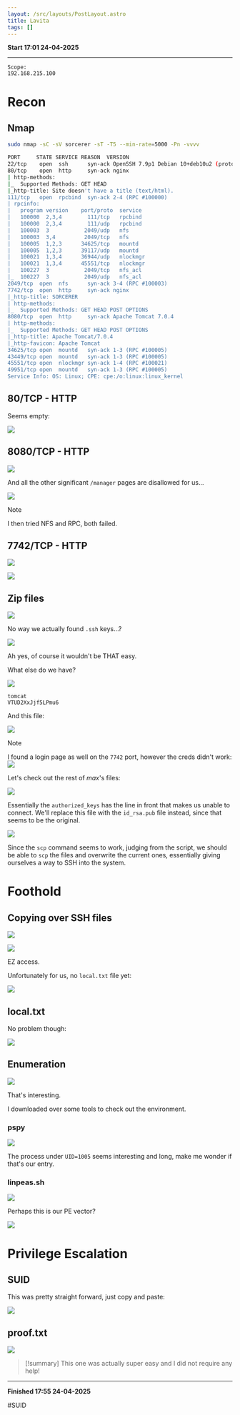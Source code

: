 ```yaml
---
layout: /src/layouts/PostLayout.astro
title: Lavita
tags: []
---
```

**Start 17:01 24-04-2025**

---
```
Scope:
192.168.215.100
```
# Recon

## Nmap

```bash
sudo nmap -sC -sV sorcerer -sT -T5 --min-rate=5000 -Pn -vvvv

PORT     STATE SERVICE REASON  VERSION
22/tcp    open  ssh      syn-ack OpenSSH 7.9p1 Debian 10+deb10u2 (protocol 2.0)
80/tcp    open  http     syn-ack nginx
| http-methods: 
|_  Supported Methods: GET HEAD
|_http-title: Site doesn't have a title (text/html).
111/tcp   open  rpcbind  syn-ack 2-4 (RPC #100000)
| rpcinfo: 
|   program version    port/proto  service
|   100000  2,3,4        111/tcp   rpcbind
|   100000  2,3,4        111/udp   rpcbind
|   100003  3           2049/udp   nfs
|   100003  3,4         2049/tcp   nfs
|   100005  1,2,3      34625/tcp   mountd
|   100005  1,2,3      39117/udp   mountd
|   100021  1,3,4      36944/udp   nlockmgr
|   100021  1,3,4      45551/tcp   nlockmgr
|   100227  3           2049/tcp   nfs_acl
|_  100227  3           2049/udp   nfs_acl
2049/tcp  open  nfs      syn-ack 3-4 (RPC #100003)
7742/tcp  open  http     syn-ack nginx
|_http-title: SORCERER
| http-methods: 
|_  Supported Methods: GET HEAD POST OPTIONS
8080/tcp  open  http     syn-ack Apache Tomcat 7.0.4
| http-methods: 
|_  Supported Methods: GET HEAD POST OPTIONS
|_http-title: Apache Tomcat/7.0.4
|_http-favicon: Apache Tomcat
34625/tcp open  mountd   syn-ack 1-3 (RPC #100005)
43449/tcp open  mountd   syn-ack 1-3 (RPC #100005)
45551/tcp open  nlockmgr syn-ack 1-4 (RPC #100021)
49951/tcp open  mountd   syn-ack 1-3 (RPC #100005)
Service Info: OS: Linux; CPE: cpe:/o:linux:linux_kernel
```

## 80/TCP - HTTP

Seems empty:

![](../../../assets/52f81bee60161d7669695fe81348b82f.png)


## 8080/TCP - HTTP

![](../../../assets/89abd88160760f873fa1e1b114ac28b9.png)

And all the other significant `/manager` pages are disallowed for us...

![](../../../assets/832cf7d57c8b3d4ddb35aaf66ff26834.png)

>[!note]
>I then tried NFS and RPC, both failed.


## 7742/TCP - HTTP

![](../../../assets/ac55a19ea62c989fc587882a3bf23fe1.png)

![](../../../assets/b5c523b96aa3f5802cb8dd1381605fa2.png)


## Zip files

![](../../../assets/ee0993e8f6ee59d8767d53aeb6f91d32.png)

No way we actually found `.ssh` keys...?

![](../../../assets/86de3337dbe39a30040c847fbcb0c187.png)

Ah yes, of course it wouldn't be THAT easy.

What else do we have?

![](../../../assets/a4bb6eecf82d7689e8082465aa23890b.png)

```
tomcat
VTUD2XxJjf5LPmu6
```

And this file:

![](../../../assets/aed50e6815694f47fc65a3d96ba35fb7.png)

>[!note]
>I found a login page as well on the `7742` port, however the creds didn't work:
![](../../../assets/85a00331d55290ef678d64f568b50b9f.png)

Let's check out the rest of *max*'s files:

![](../../../assets/30c6525ab08597c0c8f7d5fd4c65a2aa.png)

Essentially the `authorized_keys` has the line in front that makes us unable to connect. We'll replace this file with the `id_rsa.pub` file instead, since that seems to be the original.

![](../../../assets/7a7ce68468bd26edcf39ec9bb273c702.png)

Since the `scp` command seems to work, judging from the script, we should be able to `scp` the files and overwrite the current ones, essentially giving ourselves a way to SSH into the system.

# Foothold
## Copying over SSH files

![](../../../assets/48f4695f57f09ddeff8d96cee0792ae8.png)

![](../../../assets/d8bd734c67c545bcf0f30b52b06c62be.png)

EZ access.

Unfortunately for us, no `local.txt` file yet:

![](../../../assets/e91682702fdea68b4da0f515631be340.png)

## local.txt

No problem though:

![](../../../assets/87b59315e8e94c0a1005c706c7c4bf0b.png)

## Enumeration

![](../../../assets/f9cedf83b4927a6204686f4f38cded2d.png)

That's interesting.

I downloaded over some tools to check out the environment.

### pspy

![](../../../assets/840355f272d464a5a4b1091e2bcd56ee.png)

The process under `UID=1005` seems interesting and long, make me wonder if that's our entry.

### linpeas.sh

![](../../../assets/ca03333f06cbb669f8779ec3b1a8d7c6.png)

Perhaps this is our PE vector?

![](../../../assets/529da33671770eb4cf810bc9961f90ed.png)

# Privilege Escalation
## SUID 

This was pretty straight forward, just copy and paste:

![](../../../assets/997e8b18916e6b474c07f7f2ec356f76.png)

## proof.txt

![](../../../assets/0efe9d2ba736010df7e720abfc1c139e.png)

>[!summary]
>This one was actually super easy and I did not require any help!

---

**Finished 17:55 24-04-2025**

[^Links]: [[OSCP Prep]]

#SUID 
